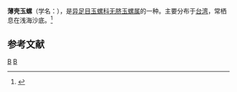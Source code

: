 {{Speciesbox 
| taxon = Polinices vesicalis
| binomial_authority = (Philippi, 1848)
}}
'''薄壳玉螺'''（学名：''{{lang|la|Polinices vesicalis}}''），是[[异足目|异足目]][[玉螺科|玉螺科]][[无脐玉螺属|无脐玉螺属]]的一种。主要分布于[[台湾|台湾]]，常栖息在浅海沙底。<ref>{{cite web|url=http://shell.sinica.edu.tw/chinese/shellbase_detail.php?science_no=655|title=国际贝库：薄壳玉螺|publisher=台湾贝类资料库|accessdate=2009-08-11|archive-date=2016-03-04|archive-url=https://web.archive.org/web/20160304123146/http://shell.sinica.edu.tw/chinese/shellbase_detail.php?science_no=655|dead-url=no}}</ref>

== 参考文献 ==
{{reflist|2}}
{{taxonbar}}
[[Category:_1848年描述的动物|B]]
[[Category:乳玉螺屬|B]]